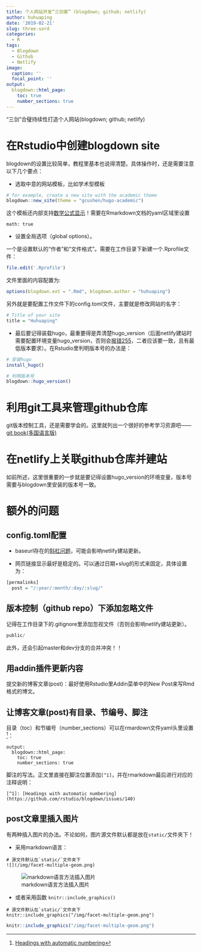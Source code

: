 ```yaml
---
title: 个人网站开发“三剑客” (blogdown; github; netlify) 
author: huhuaping
date: '2019-02-21'
slug: three-sord
categories: 
  - R
tags: 
  - Blogdown
  - Github
  - Netlify
image:
  caption: ''
  focal_point: ''
output:
  blogdown::html_page:
    toc: true
    number_sections: true
---
```


“三剑”合璧持续性打造个人网站(blogdown; github; netlify)

# 在Rstudio中创建blogdown site

blogdown的设置比较简单，教程里基本也说得清楚。具体操作时，还是需要注意以下几个要点：

- 选取中意的网站模板，比如学术型模板

```r
# for example, create a new site with the academic theme
blogdown::new_site(theme = "gcushen/hugo-academic")
```

这个模板还内部支持[数学公式显示](https://github.com/rstudio/blogdown/issues/36)！需要在Rmarkdown文档的yaml区域里设置

```
math: true
```

- 设置全局选项（global options）。

一个是设置默认的“作者”和“文件格式”。需要在工作目录下新建一个.Rprofile文件：

```r
file.edit('.Rprofile')
```
文件里面的内容配置为:

```r
options(blogdown.ext = ".Rmd", blogdown.author = "huhuaping")
```

另外就是要配置工作文件下的config.toml文件，主要就是修改网站的名字：

```r
# Title of your site
title = "Huhuaping"
```
- 最后要记得装载hugo，最重要得是弄清楚hugo_version（后面netlify建站时需要配置环境变量hugo_version，否则会[报错255](https://gohugo.io/hosting-and-deployment/hosting-on-netlify/)，二者应该要一致，且有最低版本要求）。在Rstudio里判明版本号的办法是：

```r
# 安装hugo
install_hugo()

# 判明版本号
blogdown::hugo_version()
```
# 利用git工具来管理github仓库

git版本控制工具，还是需要学会的。这里就列出一个很好的参考学习资源吧——[git book(多国语言版)](https://git-scm.com/book/zh/v2)

# 在netlify上关联github仓库并建站

如前所述，这里很重要的一步就是要记得设置hugo_version的环境变量，版本号需要与blogdown里安装的版本号一致。

# 额外的问题

## config.toml配置

- baseurl存在的[斜杠问题](https://github.com/rstudio/blogdown/issues/114)，可能会影响netlify建站更新。

- 网页链接显示最好是稳定的。可以通过日期+slug的形式来固定，具体设置为：

```r
[permalinks]
  post = "/:year/:month/:day/:slug/"
```

## 版本控制（github repo）下添加忽略文件

记得在工作目录下的.gitignore里添加忽视文件（否则会影响netlify建站更新）。

```r
public/
```

此外，还会引起master和dev分支的合并冲突！！

## 用addin插件更新内容

提交新的博客文章(post)：最好使用Rstudio里Addin菜单中的New Post来写Rmd格式的博文。

## 让博客文章(post)有目录、节编号、脚注

目录（toc）和节编号（number_sections）可以在rmardown文件yaml头里设置[^1]：

```
output:
  blogdown::html_page:
    toc: true
    number_sections: true
```

脚注的写法。正文里直接在脚注位置添加`[^1]`，并在rmarkdown最后进行对应的注释说明：


```
[^1]: [Headings with automatic numbering](https://github.com/rstudio/blogdown/issues/140)
```

## post文章里插入图片

有两种插入图片的办法。不论如何，图片源文件默认都是放在`static/`文件夹下！

- 采用markdown语言：

```
# 源文件默认在`static/`文件夹下
![](/img/facet-multiple-geom.png)
```


![markdown语言方法插入图片](/img/facet-multiple-geom.png)

- 或者采用函数 `knitr::include_graphics()`

```
# 源文件默认在`static/`文件夹下
knitr::include_graphics("/img/facet-multiple-geom.png")
```

```r
knitr::include_graphics("/img/facet-multiple-geom.png")
```

[^1]: [Headings with automatic numbering](https://github.com/rstudio/blogdown/issues/140)